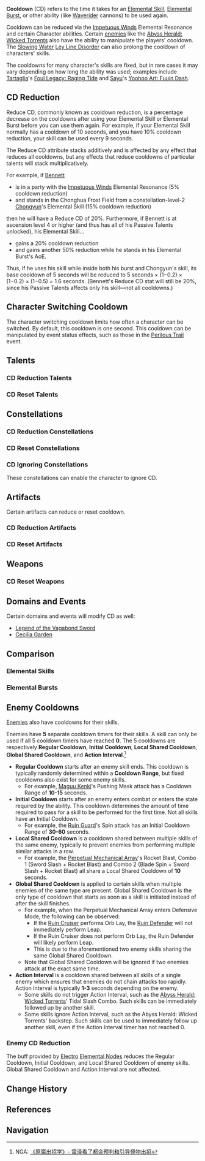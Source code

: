 {{About|the talent cooldown|the the cooldown on elemental application|Internal Cooldown}}
{{Terminology Infobox
|image        = Icon Attribute Cooldown Reduction.png
|type         = Attributes
|type2        = Combat
|type3        = Game Systems
}}
'''Cooldown''' (CD) refers to the time it takes for an [[Elemental Skill]], [[Elemental Burst]], or other ability (like [[Waverider]] cannons) to be used again.

Cooldown can be reduced via the {{Element|Anemo|24}} [[Impetuous Winds]] Elemental Resonance and certain Character abilities. Certain [[:Category:CD Increase Enemies|enemies]] like the [[Abyss Herald: Wicked Torrents]] also have the ability to manipulate the players' cooldown. The [[Slowing Water]] [[Ley Line Disorder]] can also prolong the cooldown of characters' skills.

The cooldowns for many character's skills are fixed, but in rare cases it may vary depending on how long the ability was used; examples include [[Tartaglia]]'s [[Foul Legacy: Raging Tide]] and [[Sayu]]'s [[Yoohoo Art: Fuuin Dash]].

==CD Reduction==
Reduce CD, commonly known as cooldown reduction, is a percentage decrease on the cooldowns after using your Elemental Skill or Elemental Burst before you can use them again. For example, if your Elemental Skill normally has a cooldown of 10 seconds, and you have 10% cooldown reduction, your skill can be used every 9 seconds.

The Reduce CD attribute stacks additively and is affected by any effect that reduces all cooldowns, but any effects that reduce cooldowns of particular talents will stack multiplicatively.

For example, if [[Bennett]]

* is in a party with the {{Element|Anemo|24}} [[Impetuous Winds]] Elemental Resonance (5% cooldown reduction)
* and stands in the Chonghua Frost Field from a constellation-level-2 [[Chongyun]]'s Elemental Skill (15% cooldown reduction)

then he will have a Reduce CD of 20%. Furthermore, if Bennett is at ascension level 4 or higher (and thus has all of his Passive Talents unlocked), his Elemental Skill...

* gains a 20% cooldown reduction
* and gains another 50% reduction while he stands in his Elemental Burst's AoE.

Thus, if he uses his skill while inside both his burst and Chongyun's skill, its base cooldown of 5 seconds will be reduced to 5 seconds × (1−0.2) × (1−0.2) × (1−0.5) = 1.6 seconds. (Bennett's Reduce CD stat will still be 20%, since his Passive Talents affects only his skill&mdash;not all cooldowns.)

==Character Switching Cooldown==
The character switching cooldown limits how often a character can be switched. By default, this cooldown is one second. This cooldown can be manipulated by event status effects, such as those in the [[Perilous Trail/Event|Perilous Trail]] event.

==Talents==
===CD Reduction Talents===
{{Talents by Category Table|Cooldown Reduction Talents}}
===CD Reset Talents===
{{Talents by Category Table|Cooldown Reset Talents}}

==Constellations==
===CD Reduction Constellations===
{{Constellations by Category Table|Cooldown Reduction Constellations}}

===CD Reset Constellations===
{{Constellations by Category Table|Cooldown Reset Constellations}}

===CD Ignoring Constellations===
These constellations can enable the character to ignore CD.

{{Constellations by Category Table|Cooldown Ignoring Constellations}}

==Artifacts==
Certain artifacts can reduce or reset cooldown.

===CD Reduction Artifacts===
{{Artifacts by Category Table|Cooldown Reduction Artifacts}}

===CD Reset Artifacts===
{{Artifacts by Category Table|Cooldown Reset Artifacts}}

==Weapons==
===CD Reset Weapons===
{{Weapons by Category Table|Cooldown Reset Passive Weapons}}

==Domains and Events==
Certain domains and events will modify CD as well:
*[[Legend of the Vagabond Sword]]
*[[Cecilia Garden]]

==Comparison==
===Elemental Skills===
{{Transclude|Elemental Skill|Comparison}}

===Elemental Bursts===
{{Transclude|Elemental Burst|Comparison}}

==Enemy Cooldowns==
[[Enemies]] also have cooldowns for their skills.

Enemies have '''5''' separate cooldown timers for their skills. A skill can only be used if all 5 cooldown timers have reached '''0'''. The 5 cooldowns are respectively '''Regular Cooldown''', '''Initial Cooldown''', '''Local Shared Cooldown''', '''Global Shared Cooldown''', and '''Action Interval'''.<ref>NGA: [https://ngabbs.com/read.php?tid=32325602 《原魔出招学》- 雷泽看了都会预判和引导怪物出招]</ref>

* '''Regular Cooldown''' starts after an enemy skill ends. This cooldown is typically randomly determined within a '''Cooldown Range''', but fixed cooldowns also exist for some enemy skills.
** For example, [[Maguu Kenki]]'s Pushing Mask attack has a Cooldown Range of '''10-15''' seconds.
* '''Initial Cooldown''' starts after an enemy enters combat or enters the state required by the ability. This cooldown determines the amount of time required to pass for a skill to be performed for the first time. Not all skills have an Initial Cooldown.
** For example, the [[Ruin Guard]]'s Spin attack has an Initial Cooldown Range of '''30-60''' seconds.
* '''Local Shared Cooldown''' is a cooldown shared between multiple skills of the same enemy, typically to prevent enemies from performing multiple similar attacks in a row.
** For example, the [[Perpetual Mechanical Array]]'s Rocket Blast, Combo 1 (Sword Slash + Rocket Blast) and Combo 2 (Blade Spin + Sword Slash + Rocket Blast) all share a Local Shared Cooldown of '''10''' seconds.
* '''Global Shared Cooldown''' is applied to certain skills when multiple enemies of the same type are present. Global Shared Cooldown is the only type of cooldown that starts as soon as a skill is initiated instead of after the skill finishes.
** For example, when the Perpetual Mechanical Array enters Defensive Mode, the following can be observed:
*** If the [[Ruin Cruiser]] performs Orb Lay, the [[Ruin Defender]] will not immediately perform Leap.
*** If the Ruin Cruiser does not perform Orb Lay, the Ruin Defender will likely perform Leap.
*** This is due to the aforementioned two enemy skills sharing the same Global Shared Cooldown.
** Note that Global Shared Cooldown will be ignored if two enemies attack at the exact same time.
* '''Action Interval''' is a cooldown shared between all skills of a single enemy which ensures that enemies do not chain attacks too rapidly. Action Interval is typically '''1-3''' seconds depending on the enemy.
** Some skills do not trigger Action Interval, such as the [[Abyss Herald: Wicked Torrents]]' Tidal Slash Combo. Such skills can be immediately followed up by another skill.
** Some skills ignore Action Interval, such as the Abyss Herald: Wicked Torrents' backstep. Such skills can be used to immediately follow up another skill, even if the Action Interval timer has not reached 0.

===Enemy CD Reduction===
The buff provided by [[Electro]] [[Elemental Nodes]] reduces the Regular Cooldown, Initial Cooldown, and Local Shared Cooldown of enemy skills. Global Shared Cooldown and Action Interval are not affected.

==Change History==
{{Change History|1.0}}

==References==
{{Reflist}}

==Navigation==
{{Combat Navbox}}
